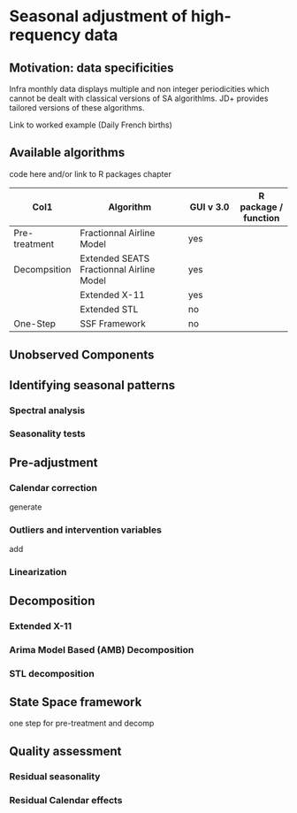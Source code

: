 # Seasonal adjustment of high-requency data {.unnumbered}

## Motivation: data specificities

Infra monthly data displays multiple and non integer periodicities which cannot be dealt with classical versions of SA algorithlms. JD+ provides tailored versions of these algorithms.

Link to worked example (Daily French births)

## Available algorithms

code here and/or link to R packages chapter

| Col1          | Algorithm                                | GUI v 3.0 | R package / function |
|--------------|-----------------------------|--------------|--------------|
| Pre-treatment | Fractionnal Airline Model                | yes       |                      |
| Decompsition  | Extended SEATS Fractionnal Airline Model | yes       |                      |
|               | Extended X-11                            | yes       |                      |
|               | Extended STL                             | no        |                      |
| One-Step      | SSF Framework                            | no        |                      |

## Unobserved Components

## Identifying seasonal patterns

### Spectral analysis

### Seasonality tests

## Pre-adjustment

### Calendar correction

generate

### Outliers and intervention variables

add

### Linearization

## Decomposition

### Extended X-11

### Arima Model Based (AMB) Decomposition

### STL decomposition

## State Space framework

one step for pre-treatment and decomp

## Quality assessment

### Residual seasonality

### Residual Calendar effects
